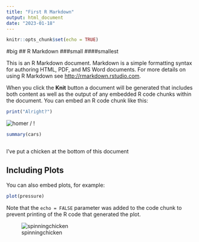 ```yaml
---
title: "First R Markdown"
output: html_document
date: "2023-01-18"
---
```


```r
knitr::opts_chunk$set(echo = TRUE)
```
#big
## R Markdown
###small
####smallest

This is an R Markdown document. Markdown is a simple formatting syntax for authoring HTML, PDF, and MS Word documents. For more details on using R Markdown see <http://rmarkdown.rstudio.com>.

When you click the **Knit** button a document will be generated that includes both content as well as the output of any embedded R code chunks within the document. You can embed an R code chunk like this:

``` r
print("Alright?")

```
![homer](homer.gif) / ! [](homer.gif)
```r
summary(cars)
```
``` r


```

I've put a chicken at the bottom of this document 

## Including Plots

You can also embed plots, for example:

```r
plot(pressure)
```

Note that the `echo = FALSE` parameter was added to the code chunk to prevent printing of the R code that generated the plot.

![spinningchicken](spinningchicken.gif)